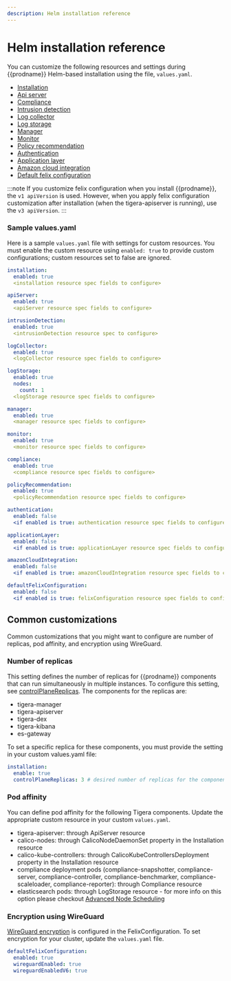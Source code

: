 ```yaml
---
description: Helm installation reference
---
```


# Helm installation reference

You can customize the following resources and settings during {{prodname}} Helm-based installation using the file, `values.yaml`.

- [Installation](api.mdx#operator.tigera.io/v1.InstallationSpec)
- [Api server](api.mdx#operator.tigera.io/v1.APIServerSpec)
- [Compliance](api.mdx#operator.tigera.io/v1.ComplianceSpec)
- [Intrusion detection](api.mdx#operator.tigera.io/v1.IntrusionDetectionSpec)
- [Log collector](api.mdx#operator.tigera.io/v1.LogCollectorSpec)
- [Log storage](api.mdx#operator.tigera.io/v1.LogStorageSpec)
- [Manager](api.mdx#operator.tigera.io/v1.ManagerSpec)
- [Monitor](api.mdx#operator.tigera.io/v1.MonitorSpec)
- [Policy recommendation](api.mdx#operator.tigera.io/v1.PolicyRecommendationSpec)
- [Authentication](api.mdx#operator.tigera.io/v1.AuthenticationSpec)
- [Application layer](api.mdx#operator.tigera.io/v1.ApplicationLayerSpec)
- [Amazon cloud integration](api.mdx#operator.tigera.io/v1.AmazonCloudIntegrationSpec)
- [Default felix configuration](../resources/felixconfig.mdx#spec)

:::note
If you customize felix configuration when you install {{prodname}}, the `v1 apiVersion` is used. However, when you apply
felix configuration customization after installation (when the tigera-apiserver is running), use the `v3 apiVersion`.
:::

### Sample values.yaml

Here is a sample `values.yaml` file with settings for custom resources. You must enable the custom resource using
`enabled: true` to provide custom configurations; custom resources set to false are ignored.

```yaml
installation:
  enabled: true
  <installation resource spec fields to configure>

apiServer:
  enabled: true
  <apiServer resource spec fields to configure>

intrusionDetection:
  enabled: true
  <intrusionDetection resource spec to configure>

logCollector:
  enabled: true
  <logCollector resource spec fields to configure>

logStorage:
  enabled: true
  nodes:
    count: 1
  <logStorage resource spec fields to configure>

manager:
  enabled: true
  <manager resource spec fields to configure>

monitor:
  enabled: true
  <monitor resource spec fields to configure>

compliance:
  enabled: true
  <compliance resource spec fields to configure>

policyRecommendation:
  enabled: true
  <policyRecommendation resource spec fields to configure>

authentication:
  enabled: false
  <if enabled is true: authentication resource spec fields to configure>

applicationLayer:
  enabled: false
  <if enabled is true: applicationLayer resource spec fields to configure>

amazonCloudIntegration:
  enabled: false
  <if enabled is true: amazonCloudIntegration resource spec fields to configure>

defaultFelixConfiguration:
  enabled: false
  <if enabled is true: felixConfiguration resource spec fields to configure>
```

## Common customizations

Common customizations that you might want to configure are number of replicas, pod affinity, and encryption using WireGuard.

### Number of replicas
This setting defines the number of replicas for {{prodname}} components that can run simultaneously in multiple instances.
To configure this setting, see [controlPlaneReplicas](api.mdx#operator.tigera.io/v1.InstallationSpec).
The components for the replicas are:

- tigera-manager
- tigera-apiserver
- tigera-dex
- tigera-kibana
- es-gateway

To set a specific replica for these components, you must provide the setting in your custom values.yaml file:
```yaml
installation:
  enable: true
  controlPlaneReplicas: 3 # desired number of replicas for the components listed above.
```

### Pod affinity
You can define pod affinity for the following Tigera components. Update the appropriate custom resource in your custom `values.yaml`.

- tigera-apiserver: through ApiServer resource
- calico-nodes: through CalicoNodeDaemonSet property in the Installation resource
- calico-kube-controllers: through CalicoKubeControllersDeployment property in the Installation resource
- compliance deployment pods (compliance-snapshotter, compliance-server, compliance-controller, compliance-benchmarker,
compliance-scaleloader, compliance-reporter): through Compliance resource
- elasticsearch pods: through LogStorage resource - for more info on this option please checkout [Advanced Node Scheduling](../../operations/logstorage/advanced-node-scheduling.mdx)

### Encryption using WireGuard
[WireGuard encryption](../../compliance/encrypt-cluster-pod-traffic#enable-wireguard-for-a-cluster)
is configured in the FelixConfiguration. To set encryption for your cluster, update the `values.yaml` file.

```yaml
defaultFelixConfiguration:
  enabled: true
  wireguardEnabled: true
  wireguardEnabledV6: true
```